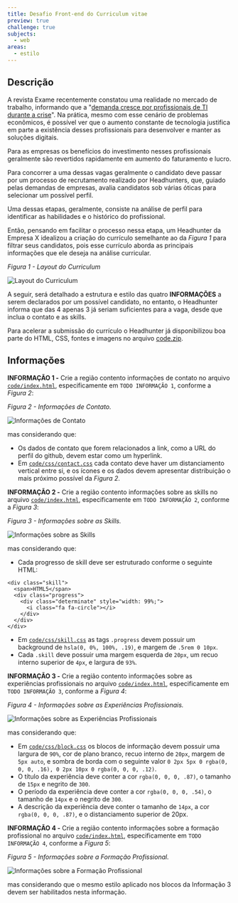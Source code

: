 ```yaml
---
title: Desafio Front-end do Curriculum vitae
preview: true
challenge: true
subjects:
  - web
areas:
  - estilo
---
```



## Descrição

A revista Exame recentemente constatou uma realidade no mercado de trabalho, informando que a "[demanda cresce por profissionais de TI durante a crise](https://exame.abril.com.br/carreira/demanda-cresce-por-profissionais-de-ti-durante-a-crise/)". Na prática, mesmo com esse cenário de problemas econômicos, é possível ver que o aumento constante de tecnologia justifica em parte a existência desses profissionais para desenvolver e manter as soluções digitais.

Para as empresas os benefícios do investimento nesses profissionais geralmente são revertidos rapidamente em aumento do faturamento e lucro.

Para concorrer a uma dessas vagas geralmente o candidato deve passar por um processo de recrutamento realizado por Headhunters, que, guiado pelas demandas de empresas, avalia candidatos sob várias óticas para selecionar um possível perfil.

Uma dessas etapas, geralmente, consiste na análise de perfil para identificar as habilidades e o histórico do profissional.

Então, pensando em facilitar o processo nessa etapa, um Headhunter da Empresa X idealizou a criação do currículo semelhante ao da *Figura 1* para filtrar seus candidatos, pois esse currículo aborda as principais informações que ele deseja na análise curricular.

*Figura 1 - Layout do Curriculum*

<Image src={layout} alt="Layout do Curriculum" />

A seguir, será detalhado a estrutura e estilo das quatro **INFORMAÇÕES** a serem declarados por um possível candidato, no entanto, o Headhunter informa que das 4 apenas 3 já seriam suficientes para a vaga, desde que inclua o contato e as skills.

Para acelerar a submissão do currículo o Headhunter já disponibilizou boa parte do HTML, CSS, fontes e imagens no arquivo [code.zip](https://download-directory.github.io/?url=https://github.com/ifpb/exercises/tree/main/src/pages/problems/web-style-curriculum-vitae/_codes/css/code/).

## Informações

**INFORMAÇÃO 1 -** Crie a região contento informações de contato no arquivo [`code/index.html`](./_codes/css/code/index.html), especificamente em `TODO INFORMAÇÃO 1`, conforme a *Figura 2*:

*Figura 2 - Informações de Contato.*

<Image src={contact} alt="Informações de Contato" />

mas considerando que:

* Os dados de contato que forem relacionados a link, como a URL do perfil do github, devem estar como um hyperlink.
* Em [`code/css/contact.css`](./_codes/css/code/css/contact.css) cada contato deve haver um distanciamento vertical entre si, e os ícones e os dados devem apresentar distribuição o mais próximo possível da *Figura 2*.

**INFORMAÇÃO 2 -** Crie a região contento informações sobre as skills no arquivo [`code/index.html`](./_codes/css/code/index.html), especificamente em `TODO INFORMAÇÃO 2`, conforme a *Figura 3*:

*Figura 3 - Informações sobre as Skills.*

<Image src={skills} alt="Informações sobre as Skills" />

mas considerando que:

* Cada progresso de skill deve ser estruturado conforme o seguinte HTML:

```
<div class="skill">
  <span>HTML5</span>
  <div class="progress">
    <div class="determinate" style="width: 99%;">
      <i class="fa fa-circle"></i>
    </div>
  </div>
</div>
```

* Em [`code/css/skill.css`](./_codes/css/code/css/skill.css) as tags `.progress` devem possuir um background de `hsla(0, 0%, 100%, .19)`, e margem de `.5rem 0 10px`.
* Cada `.skill` deve possuir uma margem esquerda de `20px`, um recuo interno superior de `4px`, e largura de `93%`.

**INFORMAÇÃO 3 -** Crie a região contento informações sobre as experiências profissionais no arquivo [`code/index.html`](./_codes/css/code/index.html), especificamente em `TODO INFORMAÇÃO 3`, conforme a *Figura 4*:

*Figura 4 - Informações sobre as Experiências Profissionais.*

<Image src={experience} alt="Informações sobre as Experiências Profissionais" />

mas considerando que:

* Em [`code/css/block.css`](./_codes/css/code/css/block.css) os blocos de informação devem possuir uma largura de `90%`, cor de plano branco, recuo interno de `20px`, margem de `5px auto`, e sombra de borda com o seguinte valor `0 2px 5px 0 rgba(0, 0, 0, .16), 0 2px 10px 0 rgba(0, 0, 0, .12)`.
* O título da experiência deve conter a cor `rgba(0, 0, 0, .87)`, o tamanho de `15px` e negrito de `300`.
* O período da experiência deve conter a cor `rgba(0, 0, 0, .54)`, o tamanho de `14px` e o negrito de `300`.
* A descrição da experiência deve conter o tamanho de `14px`, a cor `rgba(0, 0, 0, .87)`, e o distanciamento superior de 20px.

**INFORMAÇÃO 4 -** Crie a região contento informações sobre a formação profissional no arquivo [`code/index.html`](./_codes/css/code/index.html), especificamente em `TODO INFORMAÇÃO 4`, conforme a *Figura 5*:

*Figura 5 - Informações sobre a Formação Profissional.*

<Image src={education} alt="Informações sobre a Formação Profissional" />

mas considerando que o mesmo estilo aplicado nos blocos da Informação 3 devem ser habilitados nesta informação.
